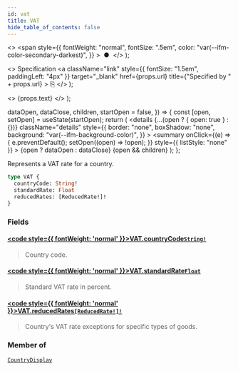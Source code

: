 ```yaml
---
id: vat
title: VAT
hide_table_of_contents: false
---
```


  <>
    <span
      style={{
        fontWeight: "normal",
        fontSize: ".5em",
        color: "var(--ifm-color-secondary-darkest)",
      }}
    >
      &nbsp;●&nbsp;
    </span>
  </>
);

  <>
    Specification
    <a
      className="link"
      style={{ fontSize: "1.5em", paddingLeft: "4px" }}
      target="\_blank"
      href={props.url}
      title={"Specified by " + props.url}
    >
      ⎘
    </a>
  </>
);

  <>
    <span className={props.class}>{props.text}</span>
  </>
);


  dataOpen,
  dataClose,
  children,
  startOpen = false,
}) => {
  const [open, setOpen] = useState(startOpen);
  return (
    <details
      {...(open ? { open: true } : {})}
      className="details"
      style={{
        border: "none",
        boxShadow: "none",
        background: "var(--ifm-background-color)",
      }}
    >
      <summary
        onClick={(e) => {
          e.preventDefault();
          setOpen((open) => !open);
        }}
        style={{ listStyle: "none" }}
      >
        {open ? dataOpen : dataClose}
      </summary>
      {open && children}
    </details>
  );
};

Represents a VAT rate for a country.

```graphql
type VAT {
  countryCode: String!
  standardRate: Float
  reducedRates: [ReducedRate!]!
}
```

### Fields

#### [<code style={{ fontWeight: 'normal' }}>VAT.<b>countryCode</b></code>](#)<Bullet />[`String!`](../../../api-storefront/miscellaneous/scalars/string) <Badge class="badge badge--secondary" text="non-null"/> <Badge class="badge badge--secondary" text="scalar"/>

> Country code.

#### [<code style={{ fontWeight: 'normal' }}>VAT.<b>standardRate</b></code>](#)<Bullet />[`Float`](../../../api-storefront/miscellaneous/scalars/float) <Badge class="badge badge--secondary" text="scalar"/>

> Standard VAT rate in percent.

#### [<code style={{ fontWeight: 'normal' }}>VAT.<b>reducedRates</b></code>](#)<Bullet />[`[ReducedRate!]!`](../../../api-storefront/taxes/objects/reduced-rate) <Badge class="badge badge--secondary" text="non-null"/> <Badge class="badge badge--secondary" text="object"/>

> Country's VAT rate exceptions for specific types of goods.

### Member of

[`CountryDisplay`](../../../api-storefront/miscellaneous/objects/country-display) <Badge class="badge badge--secondary" text="object"/>
